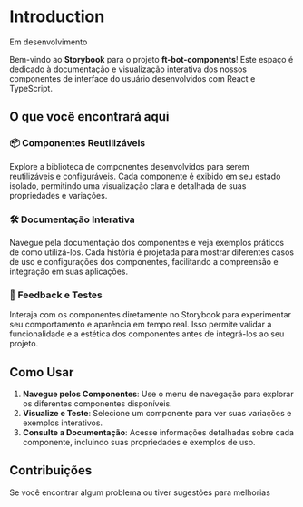 
<Meta title="Introduction" />

# Introduction

Em desenvolvimento

Bem-vindo ao **Storybook** para o projeto **ft-bot-components**! Este espaço é dedicado à documentação e visualização interativa dos nossos componentes de interface do usuário desenvolvidos com React e TypeScript.

## O que você encontrará aqui

### 📦 Componentes Reutilizáveis

Explore a biblioteca de componentes desenvolvidos para serem reutilizáveis e configuráveis. Cada componente é exibido em seu estado isolado, permitindo uma visualização clara e detalhada de suas propriedades e variações.

### 🛠️ Documentação Interativa

Navegue pela documentação dos componentes e veja exemplos práticos de como utilizá-los. Cada história é projetada para mostrar diferentes casos de uso e configurações dos componentes, facilitando a compreensão e integração em suas aplicações.

### 🔄 Feedback e Testes

Interaja com os componentes diretamente no Storybook para experimentar seu comportamento e aparência em tempo real. Isso permite validar a funcionalidade e a estética dos componentes antes de integrá-los ao seu projeto.

## Como Usar

1. **Navegue pelos Componentes**: Use o menu de navegação para explorar os diferentes componentes disponíveis.
2. **Visualize e Teste**: Selecione um componente para ver suas variações e exemplos interativos.
3. **Consulte a Documentação**: Acesse informações detalhadas sobre cada componente, incluindo suas propriedades e exemplos de uso.

## Contribuições

Se você encontrar algum problema ou tiver sugestões para melhorias
